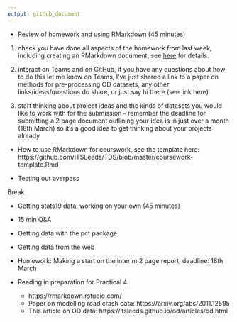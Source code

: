 ```yaml
---
output: github_document
---
```


- Review of homework and using RMarkdown (45 minutes)

<!-- Around 30 minutes -->

1) check you have done all aspects of the homework from last week, including creating an RMarkdown document, see [here](https://github.com/ITSLeeds/TDS/blob/master/messages/practical2.md) for details.

2) interact on Teams and on GitHub, if you have any questions about how to do this let me know on Teams, I've just shared a link to a paper on methods for pre-processing OD datasets, any other links/ideas/questions do share, or just say hi there (see link here).

3) start thinking about project ideas and the kinds of datasets you would like to work with for the submission - remember the deadline for submitting a 2 page document outlining your idea is in just over a month (18th March) so it's a good idea to get thinking about your projects already

<!-- 30 minutes or less, then take a break -->

- How to use RMarkdown for courswork, see the template here: https://github.com/ITSLeeds/TDS/blob/master/coursework-template.Rmd

- Testing out overpass

Break

- Getting stats19 data, working on your own (45 minutes)
- 15 min Q&A

- Getting data with the pct package
- Getting data from the web

- Homework: Making a start on the interim 2 page report, deadline: 18th March
- Reading in preparation for Practical 4: 
  - https://rmarkdown.rstudio.com/
  - Paper on modelling road crash data: https://arxiv.org/abs/2011.12595
  - This article on OD data: https://itsleeds.github.io/od/articles/od.html
